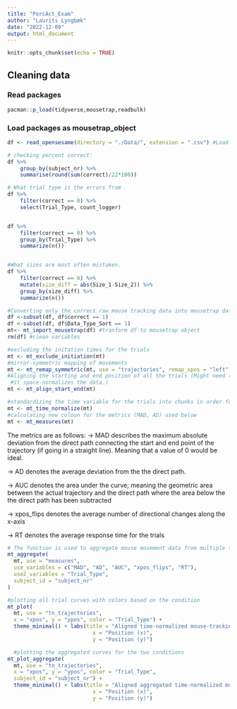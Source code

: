 ```yaml
---
title: "PercAct_Exam"
author: "Laurits Lyngbæk"
date: "2022-12-09"
output: html_document
---
```


```r
knitr::opts_chunk$set(echo = TRUE)
```

## Cleaning data
### Read packages

```r
pacman::p_load(tidyverse,mousetrap,readbulk)
```


### Load packages as mousetrap_object
```r
df <- read_opensesame(directory = "./Data/", extension = ".csv") #Load all files in folder with .csv ending
```

```r
# checking percent correct:
df %>%
    group_by(subject_nr) %>% 
    summarise(round(sum(correct)/22*100))
```

```r
# What trial type is the errors from
df %>% 
    filter(correct == 0) %>% 
    select(Trial_Type, count_logger)


df %>% 
    filter(correct == 0) %>% 
    group_by(Trial_Type) %>% 
    summarize(n())


#What sizes are most often mistaken.
df %>% 
    filter(correct == 0) %>% 
    mutate(size_diff = abs(Size_1-Size_2)) %>% 
    group_by(size_diff) %>% 
    summarize(n())

```


```r
#Converting only the correct raw mouse tracking data into mousetrap data
df <-subset(df, df$correct == 1)
df <-subset(df, df$Data_Type_Sort == 1)
mt<- mt_import_mousetrap(df) #tranform df to mousetrap object
rm(df) #clean variables
```


```r
#excluding the initation times for the trials
mt <- mt_exclude_initiation(mt)
#mirror-symmetric mapping of movements
mt <- mt_remap_symmetric(mt, use = "trajectories", remap_xpos = "left")
#Aligning the starting and end position of all the trials (Might need to change this one -
 #it space-normalizes the data.)
mt <- mt_align_start_end(mt)
```

```r
#standardizing the time variable for the trials into chunks in order for the data to be comparable between trials
mt <- mt_time_normalize(mt)
#calculating new coloun for the metrics (MAD, AD) used below
mt <- mt_measures(mt)
```

The metrics are as follows:
  -> MAD describes the maximum absolute deviation from the direct path connecting the start and end point of the trajectory 
    (if going in a straight line). Meaning that a value of 0 would be ideal.
    
  -> AD denotes the average deviation from the the direct path.
  
  -> AUC denotes the area under the curve; meaning the geometric area between the actual trajectory and the direct path where the       area below the the direct path has been subtracted
  
  -> xpos_flips denotes the average number of directional changes along the x-axis
  
  -> RT denotes the average response time for the trials

```r
# The function is used to aggregate mouse movement data from multiple trials or subjects into a single dataframe.
mt_aggregate(
  mt, use = "measures",
  use_variables = c("MAD", "AD", "AUC", "xpos_flips", "RT"),
  use2_variables = "Trial_Type",
  subject_id = "subject_nr"
)


```
```r
#plotting all trial curves with colors based on the condition
mt_plot(
  mt, use = "tn_trajectories",
  x = "xpos", y = "ypos", color = "Trial_Type") +
  theme_minimal() + labs(title = "Aligned time-normalized mouse-tracking data", 
                           x = "Position (x)",
                           y = "Position (y)")
```

```r
  #plotting the aggregated curves for the two conditions
mt_plot_aggregate(
  mt, use = "tn_trajectories",
  x = "xpos", y = "ypos", color = "Trial_Type",
  subject_id = "subject_nr") +
  theme_minimal() + labs(title = "Aligned aggregated time-normalized mouse trajectories", 
                           x = "Position (x)",
                           y = "Position (y)")
```
```r



```

